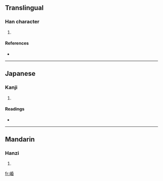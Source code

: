 ==Translingual==

===Han character===
{{Han char|rn=46|rad=山|as=08|sn=11|four=2276<sub>4</sub>|canj=山竹心日 (UHPA)}}

# {{defn|Han|sort=山08}}

====References====
* {{Han ref|kx=0313.200|dkj=08170|dj=0614.160|hdz=10782.030|uh=5D0F|ud=23823|bh=D4FE|bd=54526}}

----

==Japanese==

===Kanji===
{{ja-kanji|grade=|rs=山08}}

# {{defn|Japanese}}

====Readings====
* {{ja-readings|on=[[びん]] (bin)|kun=}}

----

==Mandarin==

===Hanzi===
{{cmn-hanzi|pin=[[mín]] ([[min2]])|wg=min<sup>2</sup>}}

# {{defn|Mandarin}}

[[fr:崏]]